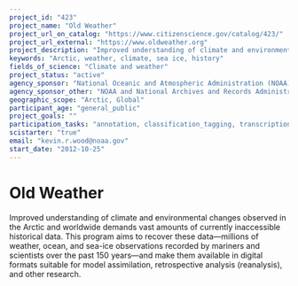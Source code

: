 ```yaml
---
project_id: "423"
project_name: "Old Weather"
project_url_on_catalog: "https://www.citizenscience.gov/catalog/423/"
project_url_external: "https://www.oldweather.org"
project_description: "Improved understanding of climate and environmental changes observed in the Arctic and worldwide demands vast amounts of currently inaccessible historical data. This program aims to recover these data\u2014millions of weather, ocean, and sea-ice observations recorded by mariners and scientists over the past 150 years\u2014and make them available in digital formats suitable for model assimilation, retrospective analysis (reanalysis), and other research."
keywords: "Arctic, weather, climate, sea ice, history"
fields_of_science: "Climate and weather"
project_status: "active"
agency_sponsor: "National Oceanic and Atmospheric Administration (NOAA), National Archives and Records Administration (NARA)"
agency_sponsor_other: "NOAA and National Archives and Records Administration"
geographic_scope: "Arctic, Global"
participant_age: "general_public"
project_goals: ""
participation_tasks: "annotation, classification_tagging, transcription"
scistarter: "true"
email: "kevin.r.wood@noaa.gov"
start_date: "2012-10-25"
---
```


# Old Weather

Improved understanding of climate and environmental changes observed in the Arctic and worldwide demands vast amounts of currently inaccessible historical data. This program aims to recover these data—millions of weather, ocean, and sea-ice observations recorded by mariners and scientists over the past 150 years—and make them available in digital formats suitable for model assimilation, retrospective analysis (reanalysis), and other research.
